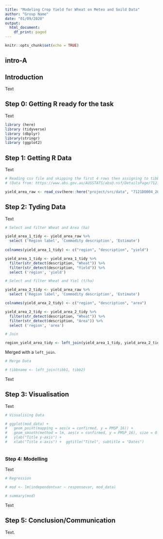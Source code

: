 ```yaml
---
title: "Modeling Crop Yield for Wheat on Meteo and Soild Data"
author: "Group Name"
date: "01/09/2020"
output:
  html_document:
    df_print: paged
---
```


```r
knitr::opts_chunk$set(echo = TRUE)
```

## intro-A
## Introduction

Text\


## Step 0: Getting R ready for the task 

Text\

```r

library (here)
library (tidyverse) 
library (dbplyr)
library(stringr)
library (ggplot2)

```


## Step 1: Getting R Data

Text\

```r

# Reading csv file and skipping the first 4 rows then assigning to tibble (yield_area_raw)
# (Data from: https://www.abs.gov.au/AUSSTATS/abs@.nsf/DetailsPage/7121.02015-16?OpenDocument)

yield_area_raw <- read_csv(here::here("project/src/data", "7121DO004_201516.csv"), skip = 4)


```


## Step 2: Tyding Data

Text \

```r

# Select and filter Wheat and Area (ha)

yield_area_1_tidy <- yield_area_raw %>% 
  select ('Region label', 'Commodity description', 'Estimate')
  
colnames(yield_area_1_tidy) <- c("region", "description", "yield")

yield_area_1_tidy <- yield_area_1_tidy %>%  
  filter(str_detect(description, "Wheat")) %>% 
  filter(str_detect(description, "Yield")) %>% 
  select ('region', 'yield')

# Select and filter Wheat and Yiel (t/ha) 

yield_area_2_tidy <- yield_area_raw %>% 
  select ('Region label', 'Commodity description', 'Estimate')

colnames(yield_area_2_tidy) <- c("region", "description", "area")

yield_area_2_tidy <- yield_area_2_tidy %>%  
  filter(str_detect(description, "Wheat")) %>% 
  filter(str_detect(description, "Area")) %>% 
  select ('region', 'area')

# Join   

region_yield_area_tidy <- left_join(yield_area_1_tidy, yield_area_2_tidy)

```


Merged with a `left_join`. \


```r

# Merge Data 

# tibbname <- left_join(tibb1, tibb2)

```

Text \


## Step 3: Visualisation 

Text \


```r

# Visualising Data

# ggplot(mod_data) +
#   geom_point(mapping = aes(x = confirmed, y = PMSP_16)) +
#   geom_smooth(method = lm, aes(x = confirmed, y = PMSP_16), size = 0.5, se = FALSE) +
#   ylab("Title y-axis") +
#   xlab("Title x-axis") +  ggtitle("Titel", subtitle = "Dates")
    
```            



### Step 4: Modelling

Text \
   
```r

# Regression

# mod <- lm(independentvar ~ responsevar, mod_data)

# summary(mod)


```


Text \


## Step 5: Conclusion/Communication 

Text. 


